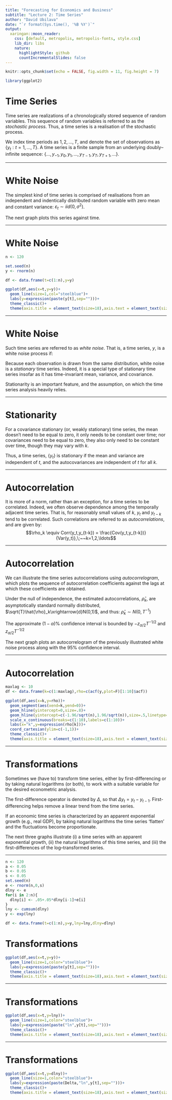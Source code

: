 ```yaml
---
title: "Forecasting for Economics and Business"
subtitle: "Lecture 2: Time Series"
author: "David Ubilava"
date: "`r format(Sys.time(), '%B %Y')`"
output:
  xaringan::moon_reader:
    css: [default, metropolis, metropolis-fonts, style.css]
    lib_dir: libs
    nature:
      highlightStyle: github
      countIncrementalSlides: false
---
```



```r
knitr::opts_chunk$set(echo = FALSE, fig.width = 11, fig.height = 7)
```


```r
library(ggplot2)
```


# Time Series

Time series are realizations of a chronologically stored sequence of random variables. This sequence of random variables is referred to as the *stochastic process*. Thus, a time series is a realisation of the stochastic process. 

We index time periods as $1,2,\ldots,T$, and denote the set of observations as $\{y_t: t=1,\ldots,T\}$. A time series is a finite sample from an underlying doubly--infinite sequence: $\{\ldots,y_{-1},y_{0},y_1,\ldots,y_{T-1},y_{T},y_{T+1},\ldots\}$.

---


# White Noise

The simplest kind of time series is comprised of realisations from an independent and indentically distributed random variable with zero mean and constant variance: $\varepsilon_t \sim iid\left(0,\sigma^2\right)$. 

The next graph plots this series against time.

---


# White Noise

```r
n <- 120

set.seed(n)
y <- rnorm(n)

df <- data.frame(t=c(1:n),y=y)

ggplot(df,aes(x=t,y=y))+
  geom_line(size=1,col="steelblue")+
  labs(y=expression(paste(y[t],sep="")))+
  theme_classic()+
  theme(axis.title = element_text(size=18),axis.text = element_text(size=14))
```

---


# White Noise

Such time series are referred to as *white noise*. That is, a time series, $y$, is a white noise process if: 
\begin{align*}
& E(y_t) = 0,\;~\forall~t\\
& Var(y_t) = \sigma^2,\;~\forall~t\\
& Cov(y_t,y_{t-k}) = 0,\;~\forall~k \ne 0
\end{align*}

Because each observation is drawn from the same distribution, white noise is a *stationary* time series. Indeed, it is a special type of stationary time series insofar as it has time-invariant mean, variance, and covariance. 

Stationarity is an important feature, and the assumption, on which the time series analysis heavily relies. 

---


# Stationarity

For a covariance stationary (or, weakly stationary) time series, the mean doesn't need to be equal to zero, it only needs to be constant over time; nor covariances need to be equal to zero, they also only need to be constant over time, though they may vary with $k$. 

Thus, a time series, $\{y_t\}$ is stationary if the mean and variance are independent of $t$, and the autocovariances are independent of $t$ for all $k$.

---


# Autocorrelation

It is more of a norm, rather than an exception, for a time series to be correlated. Indeed, we often observe dependence among the temporally adjacent time series. That is, for reasonably small values of $k$, $y_t$ and $y_{t-k}$ tend to be correlated. Such correlations are referred to as *autocorrelations*, and are given by: $$\rho_k \equiv Corr(y_t,y_{t-k}) = \frac{Cov(y_t,y_{t-k})}{Var(y_t)},\;~~k=1,2,\ldots$$ 

---


# Autocorrelation

We can illustrate the time series autocorrelations using *autocorrelogram*, which plots the sequence of autocorrelation coefficients against the lags at which these coefficients are obtained. 

Under the null of independence, the estimated autocorrelations, $\hat{\rho}_k$, are asymptotically standard normally distributed, $\sqrt{T}\hat{\rho}_k\xrightarrow{d}N(0,1)$, and thus: $\hat{\rho}_k \sim N(0,T^{-1})$

The approximate $(1-\alpha)$% confidence interval is bounded by $-z_{\alpha/2}T^{-1/2}\;\text{and}\;z_{\alpha/2}T^{-1/2}$

The next graph plots an autocorrelogram of the previously illustrated white noise process along with the 95% confidence interval.

---


# Autocorrelation

```r
maxlag <- 10
df <- data.frame(k=c(1:maxlag),rho=c(acf(y,plot=F)[1:10]$acf))

ggplot(df,aes(x=k,y=rho))+
  geom_segment(aes(xend=k,yend=0))+
  geom_hline(yintercept=0,size=.8)+
  geom_hline(yintercept=c(-1.96/sqrt(n),1.96/sqrt(n)),size=.5,linetype=5,col="steelblue")+
  scale_x_continuous(breaks=c(1:10),labels=c(1:10))+
  labs(x="k",y=expression(rho[k]))+
  coord_cartesian(ylim=c(-1,1))+
  theme_classic()+
  theme(axis.title = element_text(size=18),axis.text = element_text(size=14))
```

---


# Transformations

Sometimes we (have to) transform time series, either by first-differencing or by taking natural logarithms (or both), to work with a suitable variable for the desired econometric analysis. 

The first-difference operator is denoted by $\Delta$, so that $\Delta y_t = y_t-y_{t-1}$. First-differencing helps remove a linear trend from the time series.

If an economic time series is characterized by an apparent exponential growth (e.g., real GDP), by taking natural logarithms the time series 'flatten' and the fluctuations become proportionate. 

The next three graphs illustrate (i) a time series with an apparent exponential growth, (ii) the natural logarithms of this time series, and (iii) the first-differences of the log--transformed series.

---


```r
n <- 120
a <- 0.05
b <- 0.05
s <- 0.05
set.seed(n)
e <- rnorm(n,0,s)
dlny <- e
for(i in 2:n){
  dlny[i] <- .05+.05*dlny[i-1]+e[i]
}
lny <- cumsum(dlny)
y <- exp(lny)

df <- data.frame(t=c(1:n),y=y,lny=lny,dlny=dlny)
```

# Transformations

```r
ggplot(df,aes(x=t,y=y))+
  geom_line(size=1,color="steelblue")+
  labs(y=expression(paste(y[t],sep="")))+
  theme_classic()+
  theme(axis.title = element_text(size=18),axis.text = element_text(size=14),axis.text.y = element_text(angle=90,hjust=0.5))
```

---


# Transformations

```r
ggplot(df,aes(x=t,y=lny))+
  geom_line(size=1,color="steelblue")+
  labs(y=expression(paste("ln",y[t],sep="")))+
  theme_classic()+
  theme(axis.title = element_text(size=18),axis.text = element_text(size=14),axis.text.y = element_text(angle=90,hjust=0.5))
```

---


# Transformations

```r
ggplot(df,aes(x=t,y=dlny))+
  geom_line(size=1,color="steelblue")+
  labs(y=expression(paste(Delta,"ln",y[t],sep="")))+
  theme_classic()+
  theme(axis.title = element_text(size=18),axis.text = element_text(size=14),axis.text.y = element_text(angle=90,hjust=0.5))
```
